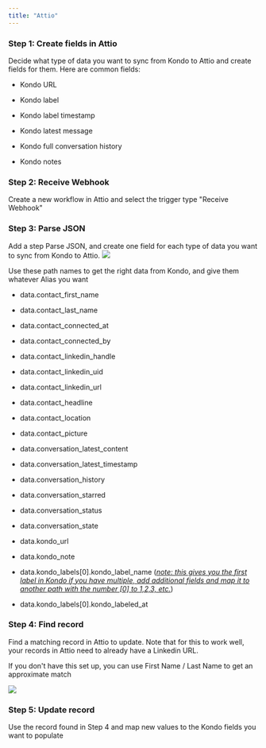 ```yaml
---
title: "Attio"
---
```


### Step 1: Create fields in Attio

Decide what type of data you want to sync from Kondo to Attio and create fields for them. Here are common fields:

* Kondo URL

* Kondo label

* Kondo label timestamp

* Kondo latest message

* Kondo full conversation history&#x20;

* Kondo notes

### Step 2: Receive Webhook

Create a new workflow in Attio and select the trigger type "Receive Webhook"

### Step 3: Parse JSON

Add a step Parse JSON, and create one field for each type of data you want to sync from Kondo to Attio. ![](/CleanShot2025-03-11at10.53.58@2x.png)

Use these path names to get the right data from Kondo, and give them whatever Alias you want

* data.contact\_first\_name


* data.contact\_last\_name


* data.contact\_connected\_at


* data.contact\_connected\_by


* data.contact\_linkedin\_handle


* data.contact\_linkedin\_uid


* data.contact\_linkedin\_url


* data.contact\_headline


* data.contact\_location


* data.contact\_picture   &#x20;


* data.conversation\_latest\_content


* data.conversation\_latest\_timestamp


* data.conversation\_history&#x20;


* data.conversation\_starred


* data.conversation\_status


* data.conversation\_state


* data.kondo\_url


* data.kondo\_note


* data.kondo\_labels\[0].kondo\_label\_name (*<u>note: this gives you the first label in Kondo if you have multiple, add additional fields and map it to another path with the number \[0] to 1,2,3, etc.</u>*)


* data.kondo\_labels\[0].kondo\_labeled\_at

### Step 4: Find record&#x20;

Find a matching record in Attio to update. Note that for this to work well, your records in Attio need to already have a Linkedin URL.&#x20;

If you don't have this set up, you can use First Name / Last Name to get an approximate match

![](/CleanShot2025-03-11at11.29.12@2x.png)

### Step 5: Update record

Use the record found in Step 4 and map new values to the Kondo fields you want to populate